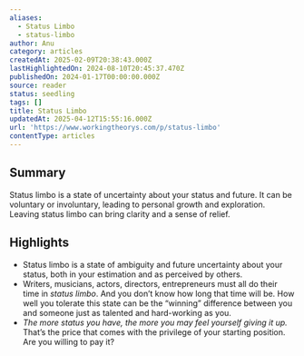 ```yaml
---
aliases:
  - Status Limbo
  - status-limbo
author: Anu
category: articles
createdAt: 2025-02-09T20:38:43.000Z
lastHighlightedOn: 2024-08-10T20:45:37.470Z
publishedOn: 2024-01-17T00:00:00.000Z
source: reader
status: seedling
tags: []
title: Status Limbo
updatedAt: 2025-04-12T15:55:16.000Z
url: 'https://www.workingtheorys.com/p/status-limbo'
contentType: articles
---
```

## Summary

Status limbo is a state of uncertainty about your status and future. It can be voluntary or involuntary, leading to personal growth and exploration. Leaving status limbo can bring clarity and a sense of relief.

## Highlights

- Status limbo is a state of ambiguity and future uncertainty about your status, both in your estimation and as perceived by others.
- Writers, musicians, actors, directors, entrepreneurs must all do their time in _status limbo_. And you don’t know how long that time will be. How well you tolerate this state can be the “winning” difference between you and someone just as talented and hard-working as you.
- _The more status you have, the more you may feel yourself giving it up._ That’s the price that comes with the privilege of your starting position. Are you willing to pay it?
